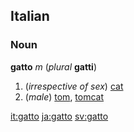 ==Italian==
===Noun===
'''gatto''' ''m'' (''plural'' '''gatti''')

#(''irrespective of sex'') [[cat]]
#(''male'') [[tom]], [[tomcat]]

[[it:gatto]]
[[ja:gatto]]
[[sv:gatto]]